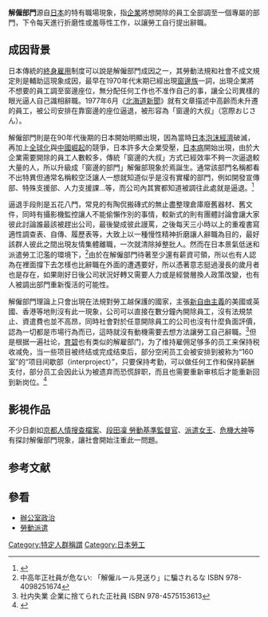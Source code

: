 '''解僱部門'''源自[[日本|日本]]的特有職場現象，指[[企業|企業]]將想開除的員工全部調至一個專屬的部門，下令每天進行折磨性或羞辱性工作，以讓勞工自行提出辭職。

==成因背景==
日本傳統的[[終身雇用|終身雇用]]制度可以說是解僱部門成因之一，其勞動法規和社會不成文規定則是輔助這現象成因，最早在1970年代末期已經出現[[窗邊族|窗邊族]]一詞，出現企業將不想要的員工調至窗邊座位，無分配任何工作也不准作自己的事，讓全公司異樣的眼光逼人自己識相辭職。1977年6月《[[北海道新聞|北海道新聞]]》就有文章描述中高齡而未升遷的員工，被公司安排在靠窗邊的座位逼退，被形容為「窗邊的大叔」（窓際おじさん）。

解僱部門則是在90年代後期的日本開始明顯出現，因為當時[[日本泡沫經濟|日本泡沫經濟]]破滅，再加上[[全球化|全球化]]與[[中國崛起|中國崛起]]的競爭，日本許多大企業受壓，[[日本病|日本病]]開始出現，由於大企業需要開除的員工人數較多，傳統「窗邊的大叔」方式已經效率不夠一次逼退較大量的人，所以升級成「窗邊的部門」解僱部現象於焉誕生。通常該部門名稱都看不出特異但通常名稱較空泛讓人一想就知道似乎是沒有實權的部門，例如開發宣傳部、特殊支援部、人力支援課...等，而公司內其實都知道被調往此處就是逼退。<ref>{{Cite web |url=http://kcszk.com/blog/archives/7901 |title=新社会人よ、窓際を目指せ |access-date=2015-07-25 |archive-date=2021-01-23 |archive-url=https://web.archive.org/web/20210123143714/https://kcszk.com/blog/archives/7901 |dead-url=no }}</ref>

逼退手段則是五花八門，常見的有陶侃搬磚式的無止盡整理倉庫廢舊器材、舊文件，同時有攝影機監控讓人不能偷懶作別的事情，較新式的則有團體討論會讓大家彼此討論誰最該被趕出公司，最後變成彼此謾罵，之後每天三小時以上的重複書寫適性調查表、自傳、履歷表等，大致上以一種慢性精神折磨讓人辭職為目的，最好該群人彼此之間出現友情集體離職，一次就清除掉整批人。然而在日本景氣低迷和派遣勞工氾濫的環境下，<ref>中高年正社員が危ない: 「解僱ルール見送り」に騙されるな ISBN 978-4098251674</ref>由於在解僱部門待著至少還有薪資可領，所以也有人認為在裡面撐下去怎樣也比辭職在外面的遭遇要好，所以憑著意志挺過漫長的歲月者也是存在，如果剛好日後公司狀況好轉又需要人力或是經營層換人政策改變，也有人被調出部門重新復活的可能性。

解僱部門理論上只會出現在法規對勞工越保護的國家，主張[[新自由主義|新自由主義]]的美國或英國、香港等地則沒有此一現象，公司可以直接在數分鐘內開除員工，沒有法規禁止、資遣費也並不高昂，同時社會對於任意開除員工的公司也沒有什麼負面評價，認為一切都是市場行為而已，這時就沒有動機需要去想方法讓勞工自己辭職。<ref>社内失業 企業に捨てられた正社員 ISBN 978-4575153613</ref>但是根据一遍社论，[[育碧|育碧]]也有类似的解雇部门，为了维持雇佣足够多的员工来保持税收减免，当一些项目被终结或完成结束后，部分空闲员工会被安排到被称为“160室”的“项目间歇部（interproject）”，只要保持考勤，可以做任何工作和保持薪酬支付，部分员工会因此认为被遗弃而恐慌辞职，而且也需要重新审核后才能重新回到新岗位。<ref>{{cite web|last1=Schreier|first1=Jason|title=Ubisoft's Game Developer 'Limbo'|url=http://kotaku.com/ubisofts-game-developer-limbo-1644500222|website=Kotaku|accessdate=2017-08-10|archive-date=2021-01-19|archive-url=https://web.archive.org/web/20210119115152/https://kotaku.com/ubisofts-game-developer-limbo-1644500222|dead-url=no}}</ref>

==影視作品==
不少日劇如[[京都人情搜查檔案|京都人情搜查檔案]]、[[段田凜_勞動基準監督官|段田凜 勞動基準監督官]]、[[派遣女王|派遣女王]]、[[危機大神|危機大神]]等有探討解僱部門現象，讓社會開始注重此一問題。

==参考文献==
{{reflist}}

==參看==
*[[辦公室政治|辦公室政治]]
*[[勞動派遣|勞動派遣]]

[[Category:特定人群稱謂|Category:特定人群稱謂]]
[[Category:日本勞工|Category:日本勞工]]